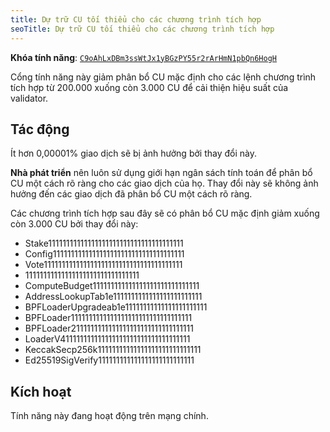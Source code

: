 ```yaml
---
title: Dự trữ CU tối thiểu cho các chương trình tích hợp
seoTitle: Dự trữ CU tối thiểu cho các chương trình tích hợp
---
```


**Khóa tính năng**:
[`C9oAhLxDBm3ssWtJx1yBGzPY55r2rArHmN1pbQn6HogH`](https://explorer.solana.com/address/C9oAhLxDBm3ssWtJx1yBGzPY55r2rArHmN1pbQn6HogH)

Cổng tính năng này giảm phân bổ CU mặc định cho các lệnh chương trình tích hợp
từ 200.000 xuống còn 3.000 CU để cải thiện hiệu suất của validator.

## Tác động

Ít hơn 0,00001% giao dịch sẽ bị ảnh hưởng bởi thay đổi này.

**Nhà phát triển** nên luôn sử dụng giới hạn ngân sách tính toán để phân bổ CU
một cách rõ ràng cho các giao dịch của họ. Thay đổi này sẽ không ảnh hưởng đến
các giao dịch đã phân bổ CU một cách rõ ràng.

Các chương trình tích hợp sau đây sẽ có phân bổ CU mặc định giảm xuống còn 3.000
CU bởi thay đổi này:

- Stake11111111111111111111111111111111111111
- Config1111111111111111111111111111111111111
- Vote111111111111111111111111111111111111111
- 11111111111111111111111111111111
- ComputeBudget111111111111111111111111111111
- AddressLookupTab1e1111111111111111111111111
- BPFLoaderUpgradeab1e11111111111111111111111
- BPFLoader1111111111111111111111111111111111
- BPFLoader2111111111111111111111111111111111
- LoaderV411111111111111111111111111111111111
- KeccakSecp256k11111111111111111111111111111
- Ed25519SigVerify111111111111111111111111111

## Kích hoạt

Tính năng này đang hoạt động trên mạng chính.
